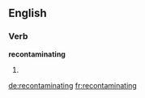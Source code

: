 ==English==

===Verb===
'''recontaminating'''

# {{present participle of|recontaminate}}

[[de:recontaminating]]
[[fr:recontaminating]]